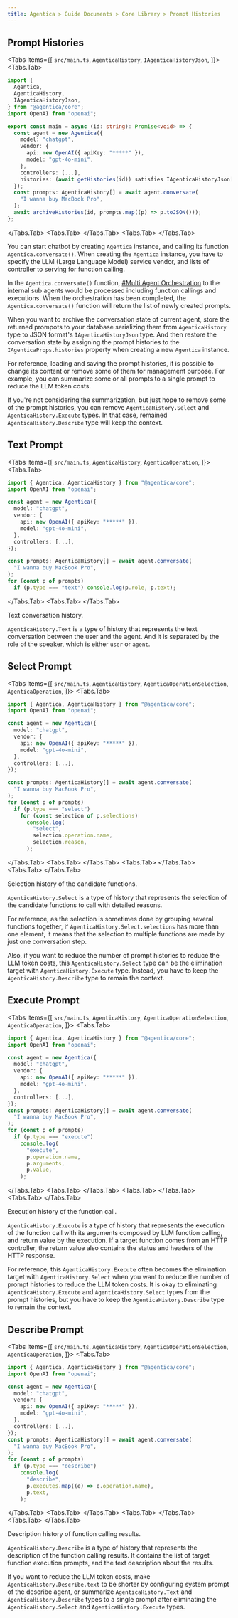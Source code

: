 ```yaml
---
title: Agentica > Guide Documents > Core Library > Prompt Histories
---
```



## Prompt Histories
<Tabs items={[
  <code>src/main.ts</code>,
  <code>AgenticaHistory</code>,
  <code>IAgenticaHistoryJson</code>,
]}>
  <Tabs.Tab>
```typescript filename="src/main.ts" showLineNumbers {16, 21}
import {
  Agentica,
  AgenticaHistory,
  IAgenticaHistoryJson,
} from "@agentica/core";
import OpenAI from "openai";

export const main = async (id: string): Promise<void> => {
  const agent = new Agentica({
    model: "chatgpt",
    vendor: {
      api: new OpenAI({ apiKey: "*****" }),
      model: "gpt-4o-mini",
    },
    controllers: [...],
    histories: (await getHistories(id)) satisfies IAgenticaHistoryJson[],
  });
  const prompts: AgenticaHistory[] = await agent.conversate(
    "I wanna buy MacBook Pro",
  );
  await archiveHistories(id, prompts.map((p) => p.toJSON()));
};
```
  </Tabs.Tab>
  <Tabs.Tab>
    <AgenticaHistorySnippet />
  </Tabs.Tab>
  <Tabs.Tab>
    <AgenticaOperationSelectionSnippet />
  </Tabs.Tab>
</Tabs>

You can start chatbot by creating `Agentica` instance, and calling its function `Agentica.conversate()`. When creating the `Agentica` instance, you have to specify the LLM (Large Language Model) service vendor, and lists of controller to serving for function calling.

In the `Agentica.conversate()` function, [#Multi Agent Orchestration](/docs/concepts/function-calling/#orchestration-strategy) to the internal sub agents would be processed including function callings and executions. When the orchestration has been completed, the `Agentica.conversate()` function will return the list of newly created prompts.

When you want to archive the conversation state of current agent, store the returned prompots to your database serializing them from `AgenticaHistory` type to JSON format's `IAgenticaHistoryJson` type. And then restore the conversation state by assigning the prompt histories to the `IAgenticaProps.histories` property when creating a new `Agentica` instance.

For reference, loading and saving the prompt histories, it is possible to change its content or remove some of them for management purpose. For example, you can summarize some or all prompts to a single prompt to reduce the LLM token costs.

If you're not considering the summarization, but just hope to remove some of the prompt histories, you can remove `AgenticaHistory.Select` and `AgenticaHistory.Execute` types. In that case, remained `AgenticaHistory.Describe` type will keep the context.




## Text Prompt
<Tabs items={[
  <code>src/main.ts</code>,
  <code>AgenticaHistory</code>,
  <code>AgenticaOperation</code>,
]}>
  <Tabs.Tab>
```typescript filename="src/main.ts" showLineNumbers {17}
import { Agentica, AgenticaHistory } from "@agentica/core";
import OpenAI from "openai";

const agent = new Agentica({
  model: "chatgpt",
  vendor: {
    api: new OpenAI({ apiKey: "*****" }),
    model: "gpt-4o-mini",
  },
  controllers: [...],
});

const prompts: AgenticaHistory[] = await agent.conversate(
  "I wanna buy MacBook Pro",
);
for (const p of prompts)
  if (p.type === "text") console.log(p.role, p.text);
```
  </Tabs.Tab>
  <Tabs.Tab>
    <AgenticaHistorySnippet />
  </Tabs.Tab>
</Tabs>

Text conversation history.

`AgenticaHistory.Text` is a type of history that represents the text conversation between the user and the agent. And it is separated by the role of the speaker, which is either `user` or `agent`.




## Select Prompt
<Tabs items={[
  <code>src/main.ts</code>,
  <code>AgenticaHistory</code>,
  <code>AgenticaOperationSelection</code>,
  <code>AgenticaOperation</code>,
]}>
  <Tabs.Tab>
```typescript filename="src/main.ts" showLineNumbers {17}
import { Agentica, AgenticaHistory } from "@agentica/core";
import OpenAI from "openai";

const agent = new Agentica({
  model: "chatgpt",
  vendor: {
    api: new OpenAI({ apiKey: "*****" }),
    model: "gpt-4o-mini",
  },
  controllers: [...],
});

const prompts: AgenticaHistory[] = await agent.conversate(
  "I wanna buy MacBook Pro",
);
for (const p of prompts)
  if (p.type === "select")
    for (const selection of p.selections) 
      console.log(
        "select",
        selection.operation.name,
        selection.reason,
      );
```
  </Tabs.Tab>
  <Tabs.Tab>
    <AgenticaHistorySnippet />
  </Tabs.Tab>
  <Tabs.Tab>
    <AgenticaOperationSelectionSnippet />
  </Tabs.Tab>
  <Tabs.Tab>
    <AgenticaOperationSnippet />
  </Tabs.Tab>
</Tabs>

Selection history of the candidate functions.

`AgenticaHistory.Select` is a type of history that represents the selection of the candidate functions to call with detailed reasons.

For reference, as the selection is sometimes done by grouping several functions together, if `AgenticaHistory.Select.selections` has more than one element, it means that the selection to multiple functions are made by just one conversation step.

Also, if you want to reduce the number of prompt histories to reduce the LLM token costs, this `AgenticaHistory.Select` type can be the elimination target with `AgenticaHistory.Execute` type. Instead, you have to keep the `AgenticaHistory.Describe` type to remain the context.



## Execute Prompt
<Tabs items={[
  <code>src/main.ts</code>,
  <code>AgenticaHistory</code>,
  <code>AgenticaOperationSelection</code>,
  <code>AgenticaOperation</code>,
]}>
  <Tabs.Tab>
```typescript filename="src/main.ts" showLineNumbers
import { Agentica, AgenticaHistory } from "@agentica/core";
import OpenAI from "openai";

const agent = new Agentica({
  model: "chatgpt",
  vendor: {
    api: new OpenAI({ apiKey: "*****" }),
    model: "gpt-4o-mini",
  },
  controllers: [...],
});
const prompts: AgenticaHistory[] = await agent.conversate(
  "I wanna buy MacBook Pro",
);
for (const p of prompts)
  if (p.type === "execute")
    console.log(
      "execute",
      p.operation.name,
      p.arguments,
      p.value,
    );
```
  </Tabs.Tab>
  <Tabs.Tab>
    <AgenticaHistorySnippet />
  </Tabs.Tab>
  <Tabs.Tab>
    <AgenticaOperationSelectionSnippet />
  </Tabs.Tab>
  <Tabs.Tab>
    <AgenticaOperationSnippet />
  </Tabs.Tab>
</Tabs>

Execution history of the function call.

`AgenticaHistory.Execute` is a type of history that represents the execution of the function call with its arguments composed by LLM function calling, and return value by the execution. If a target function comes from an HTTP controller, the return value also contains the status and headers of the HTTP response.

For reference, this `AgenticaHistory.Execute` often becomes the elimination target with `AgenticaHistory.Select` when you want to reduce the number of prompt histories to reduce the LLM token costs. It is okay to eliminating `AgenticaHistory.Execute` and `AgenticaHistory.Select` types from the prompt histories, but you have to keep the `AgenticaHistory.Describe` type to remain the context.




## Describe Prompt
<Tabs items={[
  <code>src/main.ts</code>,
  <code>AgenticaHistory</code>,
  <code>AgenticaOperationSelection</code>,
  <code>AgenticaOperation</code>,
]}>
  <Tabs.Tab>
```typescript filename="src/main.ts" showLineNumbers
import { Agentica, AgenticaHistory } from "@agentica/core";
import OpenAI from "openai";

const agent = new Agentica({
  model: "chatgpt",
  vendor: {
    api: new OpenAI({ apiKey: "*****" }),
    model: "gpt-4o-mini",
  },
  controllers: [...],
});
const prompts: AgenticaHistory[] = await agent.conversate(
  "I wanna buy MacBook Pro",
);
for (const p of prompts)
  if (p.type === "describe")
    console.log(
      "describe",
      p.executes.map((e) => e.operation.name),
      p.text,
    );
```
  </Tabs.Tab>
  <Tabs.Tab>
    <AgenticaHistorySnippet />
  </Tabs.Tab>
  <Tabs.Tab>
    <AgenticaOperationSelectionSnippet />
  </Tabs.Tab>
  <Tabs.Tab>
    <AgenticaOperationSnippet />
  </Tabs.Tab>
</Tabs>

Description history of function calling results.

`AgenticaHistory.Describe` is a type of history that represents the description of the function calling results. It contains the list of target function execution prompts, and the text description about the results.

If you want to reduce the LLM token costs, make `AgenticaHistory.Describe.text` to be shorter by configuring system prompt of the describe agent, or summarize `AgenticaHistory.Text` and `AgenticaHistory.Describe` types to a single prompt after eliminating the `AgenticaHistory.Select` and `AgenticaHistory.Execute` types.